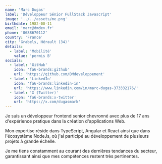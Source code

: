 ```yaml
---
name: 'Marc Dugas'
label: 'Développeur Sénior FullStack Javascript'
image: '../../assets/me.png'
birthdate: 1982-08-11
email: 'marc@dmdev.fr'
phone: '0688670112'
country: 'France'
city: 'Grabels, Hérault (34)'
details:
  - label: 'Mobilité'
    value: 'permis B'
socials:
  - label: 'GitHub'
    icon: 'fa6-brands:github'
    url: 'https://github.com/DMdeveloppement'
  - label: 'LinkedIn'
    icon: 'fa6-brands:linkedin-in'
    url: 'https://www.linkedin.com/in/marc-dugas-373332176/'
  - label: 'X (Twitter)'
    icon: 'fa6-brands:x-twitter'
    url: 'https://x.com/dugasmark'
---
```


Je suis un développeur frontend senior chevronné avec plus de 17 ans d'expérience pratique dans la création d'applications Web.

Mon expertise réside dans TypeScript, Angular et React ainsi que dans l'écosystème NodeJs, où j'ai participé au développement de plusieurs projets à grande échelle.

Je me tiens constamment au courant des dernières tendances du secteur, garantissant ainsi que mes compétences restent très pertinentes.
